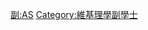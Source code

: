 {{Userbox
  |border-c = #FF88FF
  |border-s = 1
  |id-c     = #FF88FF
  |id-s     = 12
  |id-fc    = #000000
  |info-c   = #FFEEFF
  |info-s   = 10
  |info-fc  = #000000
  |id       = A.S.
  |info     = 這個用戶擁有[[:Category:維基理學副學士|理學副學士]]學位。
}}
<includeonly> [[Category:維基理學副學士|{{PAGENAME}}]] </includeonly>
<noinclude> [[Category:學位用戶框模板|副:AS]][[Category:維基理學副學士]] 
</noinclude>